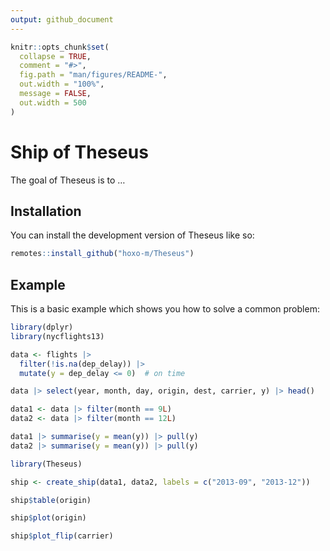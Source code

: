 ```yaml
---
output: github_document
---
```


<!-- README.md is generated from README.Rmd. Please edit that file -->

```r
knitr::opts_chunk$set(
  collapse = TRUE,
  comment = "#>",
  fig.path = "man/figures/README-",
  out.width = "100%",
  message = FALSE,
  out.width = 500
)
```

# Ship of Theseus

<!-- badges: start -->
<!-- badges: end -->

The goal of Theseus is to ...

## Installation

You can install the development version of Theseus like so:

``` r
remotes::install_github("hoxo-m/Theseus")
```

## Example

This is a basic example which shows you how to solve a common problem:

```r
library(dplyr)
library(nycflights13)

data <- flights |> 
  filter(!is.na(dep_delay)) |>
  mutate(y = dep_delay <= 0)  # on time

data |> select(year, month, day, origin, dest, carrier, y) |> head()

data1 <- data |> filter(month == 9L)
data2 <- data |> filter(month == 12L)

data1 |> summarise(y = mean(y)) |> pull(y)
data2 |> summarise(y = mean(y)) |> pull(y)
```

```r
library(Theseus)

ship <- create_ship(data1, data2, labels = c("2013-09", "2013-12"))

ship$table(origin)
```

```r
ship$plot(origin)
```

```r
ship$plot_flip(carrier)
```
